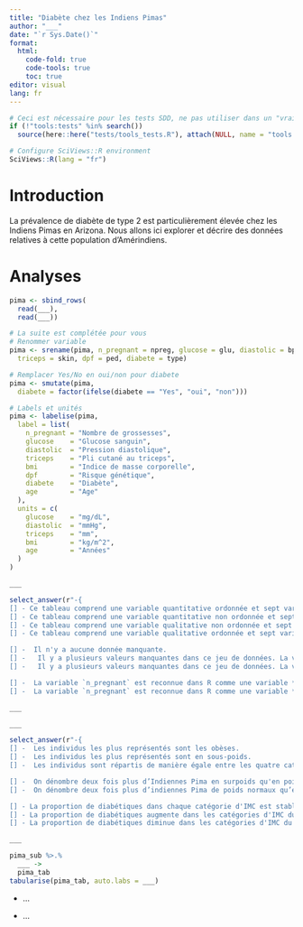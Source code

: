 ```yaml
---
title: "Diabète chez les Indiens Pimas"
author: "___"
date: "`r Sys.Date()`"
format:
  html:
    code-fold: true
    code-tools: true
    toc: true
editor: visual
lang: fr
---
```


```r
# Ceci est nécessaire pour les tests SDD, ne pas utiliser dans un "vrai" projet
if (!"tools:tests" %in% search())
  source(here::here("tests/tools_tests.R"), attach(NULL, name = "tools:tests"))

# Configure SciViews::R environment
SciViews::R(lang = "fr")
```

# Introduction

La prévalence de diabète de type 2 est particulièrement élevée chez les Indiens Pimas en Arizona. Nous allons ici explorer et décrire des données relatives à cette population d'Amérindiens.

# Analyses

<!--% Importez les données Pima.tr2 et Pima.te provenant toutes les deux du package {MASS}. Les deux tableaux sont combiné à l'aide de la fonction `sbind_rows()`. -->

```r
pima <- sbind_rows(
  read(___), 
  read(___))

# La suite est complétée pour vous
# Renommer variable
pima <- srename(pima, n_pregnant = npreg, glucose = glu, diastolic = bp,
  triceps = skin, dpf = ped, diabete = type)

# Remplacer Yes/No en oui/non pour diabete
pima <- smutate(pima,
  diabete = factor(ifelse(diabete == "Yes", "oui", "non")))

# Labels et unités
pima <- labelise(pima,
  label = list(
    n_pregnant = "Nombre de grossesses",
    glucose    = "Glucose sanguin",
    diastolic  = "Pression diastolique",
    triceps    = "Pli cutané au triceps",
    bmi        = "Indice de masse corporelle",
    dpf        = "Risque génétique",
    diabete    = "Diabète",
    age        = "Age"
  ),
  units = c(
    glucose    = "mg/dL",
    diastolic  = "mmHg",
    triceps    = "mm",
    bmi        = "kg/m^2",
    age        = "Années"
  )
)
```

<!--% Utilisez la fonction `skim()` du package {skimr} pour explorer les données. -->

```r
___
```

```r
select_answer(r"-{
[] - Ce tableau comprend une variable quantitative ordonnée et sept variables qualitatives.
[] - Ce tableau comprend une variable quantitative non ordonnée et sept variables qualitatives.
[] - Ce tableau comprend une variable qualitative non ordonnée et sept variables quantitatives.
[] - Ce tableau comprend une variable qualitative ordonnée et sept variables quantitatives.

[] -  Il n'y a aucune donnée manquante.
[] -   Il y a plusieurs valeurs manquantes dans ce jeu de données. La variable qui contient le plus grand nombre de valeurs manquantes est la variable `diabete`.
[] -   Il y a plusieurs valeurs manquantes dans ce jeu de données. La variable qui contient le plus grand nombre de valeurs manquante est la variable `triceps`.

[] -  La variable `n_pregnant` est reconnue dans R comme une variable **integer**. Cette variable doit être convertie en **double**.
[] -  La variable `n_pregnant` est reconnue dans R comme une variable **integer**. Le nombre d'enfant ne peut prendre que des valeurs entières.}-")
```

<!-- Définissez une nouvelle colonne `bmi_cat` dans le tableau `pima` avec la division en classe de la variable `bmi` avec les niveaux suivants : "sous-poids" strictement inférieur à 18.5, "poids normal" de 18.5 à 25 (non inclus), "surpoids" de 25 à 30 (non inclus), et "obèse" au-dessus de 30 (compris). Par exemple, une personne à IMC 25 est donc en surpoids. Cette nouvelle variable doit être de type facteur ordonné. -->

<!--# Un addin existe dans RStudio pour vous aider à faire ces catégories. -->

```r
___
```

<!--% Réalisez un graphique qui permet de dénombrer les quatre niveaux de la variable `bmi_cat` avec des aplats de couleurs pour différencier les personnes diabétiques ou non. Éliminez les valeurs manquantes pour la variable `bmi_cat` uniquement. Assurez-vous que le label en X soit "Catégorie d'IMC" et que le label en Y soit "Effectifs". -->

```r
___
```

```r
select_answer(r"-{
[] -  Les individus les plus représentés sont les obèses.
[] -  Les individus les plus représentés sont en sous-poids.
[] -  Les individus sont répartis de manière égale entre les quatre catégories d'IMC.

[] -  On dénombre deux fois plus d’Indiennes Pima en surpoids qu'en poids normal.
[] -  On dénombre deux fois plus d’indiennes Pima de poids normaux qu’en surpoids.

[] - La proportion de diabétiques dans chaque catégorie d'IMC est stable.
[] - La proportion de diabétiques augmente dans les catégories d'IMC du sous-poids vers l'obésité.
[] - La proportion de diabétiques diminue dans les catégories d'IMC du sous-poids vers l'obésité.}-")
```

<!-- Éliminez les individus en sous-poids et normaux selon l'IMC. Nommez votre nouveau tableau `pima_sub`. Éliminez également les niveaux inutiles de la variable `bmi_cat`. -->

```r
___
```

<!--% Réalisez un tableau résumé des valeurs médianes des variables `glucose`, `diastolic` et `dpf`. Groupez vos individus par catégorie de `bmi` et de `diabete`. Ajoutez en plus le nombre d'observations par groupe. Ce tableau doit donc contenir les variables `bmi_cat`, `diabete`, `glucose`, `diastolic`, `dpf` et `n`. Assignez votre résultat à `pima_tab`. Enfin, formatez le tableau avec `tabularise()`. -->

```r
pima_sub %>.%
  ___ ->
  pima_tab
tabularise(pima_tab, auto.labs = ___)
```

<!--% Interprétez le tableau : proposez deux éléments d'interprétation sous la forme d'une liste. -->

-   ...

-   ...
